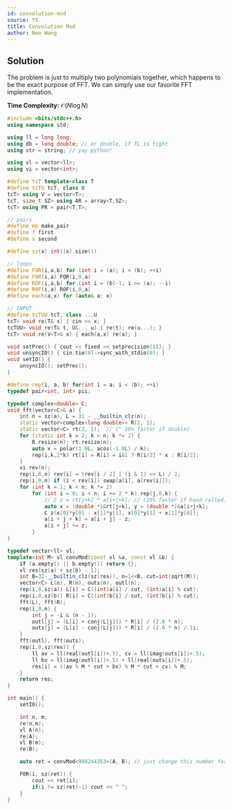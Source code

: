 ```yaml
---
id: convolution-mod
source: YS
title: Convolution Mod 
author: Neo Wang
---
```


## Solution

The problem is just to multiply two polynomials together, which happens to be the exact purpose of FFT. We can simply use our favorite FFT implementation.

**Time Complexity:** $\mathcal{O}(N\log N)$

<LanguageSection>

<CPPSection>

```cpp
#include <bits/stdc++.h>
using namespace std;

using ll = long long;
using db = long double; // or double, if TL is tight
using str = string; // yay python!

using vl = vector<ll>;
using vi = vector<int>;

#define tcT template<class T
#define tcTU tcT, class U
tcT> using V = vector<T>; 
tcT, size_t SZ> using AR = array<T,SZ>; 
tcT> using PR = pair<T,T>;

// pairs
#define mp make_pair
#define f first
#define s second

#define sz(x) int((x).size())

// loops
#define FOR(i,a,b) for (int i = (a); i < (b); ++i)
#define F0R(i,a) FOR(i,0,a)
#define ROF(i,a,b) for (int i = (b)-1; i >= (a); --i)
#define R0F(i,a) ROF(i,0,a)
#define each(a,x) for (auto& a: x)

// INPUT
#define tcTUU tcT, class ...U
tcT> void re(T& x) { cin >> x; }
tcTUU> void re(T& t, U&... u) { re(t); re(u...); }
tcT> void re(V<T>& x) { each(a,x) re(a); }

void setPrec() { cout << fixed << setprecision(15); }
void unsyncIO() { cin.tie(0)->sync_with_stdio(0); }
void setIO() {
    unsyncIO(); setPrec();
}

#define rep(i, a, b) for(int i = a; i < (b); ++i)
typedef pair<int, int> pii;

typedef complex<double> C;
void fft(vector<C>& a) {
    int n = sz(a), L = 31 - __builtin_clz(n);
    static vector<complex<long double>> R(2, 1);
    static vector<C> rt(2, 1);  // (^ 10% faster if double)
    for (static int k = 2; k < n; k *= 2) {
        R.resize(n); rt.resize(n);
        auto x = polar(1.0L, acos(-1.0L) / k);
        rep(i,k,2*k) rt[i] = R[i] = i&1 ? R[i/2] * x : R[i/2];
    }
    vi rev(n);
    rep(i,0,n) rev[i] = (rev[i / 2] | (i & 1) << L) / 2;
    rep(i,0,n) if (i < rev[i]) swap(a[i], a[rev[i]]);
    for (int k = 1; k < n; k *= 2)
        for (int i = 0; i < n; i += 2 * k) rep(j,0,k) {
            // C z = rt[j+k] * a[i+j+k]; // (25% faster if hand-rolled)  /// include-line
            auto x = (double *)&rt[j+k], y = (double *)&a[i+j+k];        /// exclude-line
            C z(x[0]*y[0] - x[1]*y[1], x[0]*y[1] + x[1]*y[0]);           /// exclude-line
            a[i + j + k] = a[i + j] - z;
            a[i + j] += z;
        }
}

typedef vector<ll> vl;
template<int M> vl convMod(const vl &a, const vl &b) {
    if (a.empty() || b.empty()) return {};
    vl res(sz(a) + sz(b) - 1);
    int B=32-__builtin_clz(sz(res)), n=1<<B, cut=int(sqrt(M));
    vector<C> L(n), R(n), outs(n), outl(n);
    rep(i,0,sz(a)) L[i] = C((int)a[i] / cut, (int)a[i] % cut);
    rep(i,0,sz(b)) R[i] = C((int)b[i] / cut, (int)b[i] % cut);
    fft(L), fft(R);
    rep(i,0,n) {
        int j = -i & (n - 1);
        outl[j] = (L[i] + conj(L[j])) * R[i] / (2.0 * n);
        outs[j] = (L[i] - conj(L[j])) * R[i] / (2.0 * n) / 1i;
    }
    fft(outl), fft(outs);
    rep(i,0,sz(res)) {
        ll av = ll(real(outl[i])+.5), cv = ll(imag(outs[i])+.5);
        ll bv = ll(imag(outl[i])+.5) + ll(real(outs[i])+.5);
        res[i] = ((av % M * cut + bv) % M * cut + cv) % M;
    }
    return res;
}

int main() {
    setIO();

    int n, m;
    re(n,m);
    vl A(n);
    re(A);
    vl B(m);
    re(B);

    auto ret = convMod<998244353>(A, B); // just change this number for mod

    F0R(i, sz(ret)) {
        cout << ret[i];
        if(i != sz(ret)-1) cout << " ";
    }
}
```

</CPPSection>

</LanguageSection>